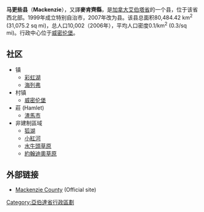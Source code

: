 '''马更些县'''（'''Mackenzie'''），又譯'''麥肯齊縣'''，是[[加拿大|加拿大]][[艾伯塔省|艾伯塔省]]的一个县，位于该省西北部。1999年成立特别自治市，2007年改为县。该县总面积80,484.42 km<sup>2</sup> (31,075.2 sq mi)，总人口10,002（2006年），平均人口密度0.1/km<sup>2</sup> (0.3/sq mi)。行政中心位于[[朱砂堡_(阿尔伯塔省)|威密伦堡]]。

== 社区 ==
*镇
** [[彩虹湖|彩虹湖]]
** [[海列弗|海列弗]]
*村镇
** [[朱砂堡_(阿尔伯塔省)|威密伦堡]]
*莊 (Hamlet)
** [[渣馬市|渣馬市]]
*非建制區域
** [[狐湖|狐湖]]
** [[小紅河|小紅河]]
** [[水牛頭草原|水牛頭草原]]
** [[約翰迪奧草原|約翰迪奧草原]]

==外部链接==
*[http://mackenziecounty.com/ Mackenzie County] (Official site)

{{DEFAULTSORT:Mackenzie}}
[[Category:亞伯達省行政區劃|Category:亞伯達省行政區劃]]